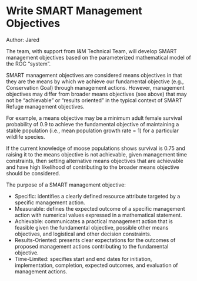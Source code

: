 # Write SMART Management Objectives {-#mgt-objectives}

Author: Jared

The team, with support from I&M Technical Team, will develop SMART management objectives based on the parameterized mathematical model of the ROC “system”. 

SMART management objectives are considered means objectives in that they are the means by which we achieve our fundamental objective (e.g., Conservation Goal) through management actions.  However, management objectives may differ from broader means objectives (see above) that may not be “achievable” or “results oriented” in the typical context of SMART Refuge management objectives.   

For example, a means objective may be a minimum adult female survival probability of 0.9 to achieve the fundamental objective of maintaining a stable population (i.e., mean population growth rate = 1) for a particular wildlife species.   

If the current knowledge of moose populations shows survival is 0.75 and raising it to the means objective is not achievable, given management time constraints, then setting alternative means objectives that are achievable and have high likelihood of contributing to the broader means objective should be considered. 

 The purpose of a SMART management objective: 

- Specific: identifies a clearly defined resource attribute targeted by a specific management action. 
- Measurable: defines the expected outcome of a specific management action with numerical values expressed in a mathematical statement. 
- Achievable: communicates a practical management action that is feasible given the fundamental objective, possible other means objectives, and logistical and other decision constraints. 
- Results-Oriented: presents clear expectations for the outcomes of proposed management actions contributing to the fundamental objective. 
- Time-Limited: specifies start and end dates for initiation, implementation, completion, expected outcomes, and evaluation of management actions.  